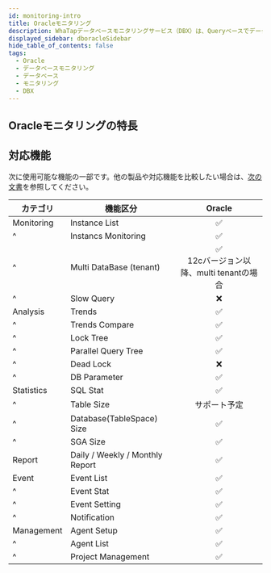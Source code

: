 ```yaml
---
id: monitoring-intro
title: Oracleモニタリング
description: WhaTapデータベースモニタリングサービス（DBX）は、Queryベースでデータを収集し、性能モニタリングサービスを提供します。
displayed_sidebar: dboracleSidebar
hide_table_of_contents: false
tags:
  - Oracle
  - データベースモニタリング
  - データベース
  - モニタリング
  - DBX
---
```




<Dbintroductiondesc />

## Oracleモニタリングの特長

<Xclude product='mysql-rds'>
  <CommonCont />
</Xclude>

<InDoc product='mysql-rds'>
  <RdsCont/>
</InDoc>


<Dbspecification />

## 対応機能

次に使用可能な機能の一部です。他の製品や対応機能を比較したい場合は、[次の文書](../support-env#compare-db)を参照してください。

| カテゴリ       | 機能区分                                         |                             Oracle                             |
| ---------- | -------------------------------------------- | :------------------------------------------------------------: |
| Monitoring | Instance List                                |                 <span class='emoji-ok'>✅</span>                |
| ^          | Instancs Monitoring                          |                 <span class='emoji-ok'>✅</span>                |
| ^          | Multi DataBase (tenant)   | <span class='emoji-ok'>✅</span><br/>12cバージョン以降、multi tenantの場合 |
| ^          | Slow Query                                   |                 <span class='emoji-no'>❌</span>                |
| Analysis   | Trends                                       |                 <span class='emoji-ok'>✅</span>                |
| ^          | Trends Compare                               |                 <span class='emoji-ok'>✅</span>                |
| ^          | Lock Tree                                    |                 <span class='emoji-ok'>✅</span>                |
| ^          | Parallel Query Tree                          |                 <span class='emoji-ok'>✅</span>                |
| ^          | Dead Lock                                    |                 <span class='emoji-no'>❌</span>                |
| ^          | DB Parameter                                 |                 <span class='emoji-ok'>✅</span>                |
| Statistics | SQL Stat                                     |                 <span class='emoji-ok'>✅</span>                |
| ^          | Table Size                                   |                             サポート予定                             |
| ^          | Database(TableSpace) Size |                 <span class='emoji-ok'>✅</span>                |
| ^          | SGA Size                                     |                 <span class='emoji-ok'>✅</span>                |
| Report     | Daily / Weekly / Monthly Report              |                 <span class='emoji-ok'>✅</span>                |
| Event      | Event List                                   |                 <span class='emoji-ok'>✅</span>                |
| ^          | Event Stat                                   |                 <span class='emoji-ok'>✅</span>                |
| ^          | Event Setting                                |                 <span class='emoji-ok'>✅</span>                |
| ^          | Notification                                 |                 <span class='emoji-ok'>✅</span>                |
| Management | Agent Setup                                  |                 <span class='emoji-ok'>✅</span>                |
| ^          | Agent List                                   |                 <span class='emoji-ok'>✅</span>                |
| ^          | Project Management                           |                 <span class='emoji-ok'>✅</span>                |
